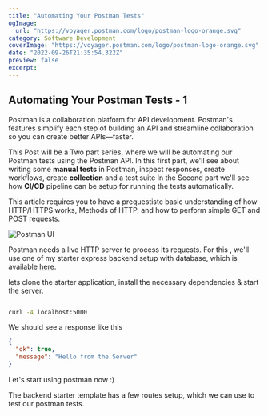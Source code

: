 ```yaml
---
title: "Automating Your Postman Tests"
ogImage:
  url: "https://voyager.postman.com/logo/postman-logo-orange.svg"
category: Software Development
coverImage: "https://voyager.postman.com/logo/postman-logo-orange.svg"
date: "2022-09-26T21:35:54.322Z"
preview: false
excerpt:
---
```


## Automating Your Postman Tests - 1

Postman is a collaboration platform for API development.
Postman's features simplify each step of building an API and streamline collaboration so you can create better APIs—faster.

This Post will be a Two part series, where we will be automating our Postman tests using the Postman API.
In this first part, we'll see about writing some **manual tests** in Postman, inspect responses, create workflows, create **collection** and a test suite
In the Second part we'll see how **CI/CD** pipeline can be setup for running the tests automatically.

This article requires you to have a prequestiste basic understanding of how HTTP/HTTPS works, Methods of HTTP, and how to perform simple GET and POST requests.

![Postman UI](public/assets/blog/automating-postman-tests-1/ui.png)

Postman needs a live HTTP server to process its requests. For this , we'll use one of my starter express backend setup with database, which is available [here](https://github.com/Prajwalprakash3722/express-ts-backend).

lets clone the starter application, install the necessary dependencies & start the server.

```bash

curl -4 localhost:5000

```

We should see a response like this

```json
{
  "ok": true,
  "message": "Hello from the Server"
}
```

Let's start using postman now :)

The backend starter template has a few routes setup, which we can use to test our postman tests.
